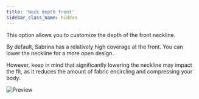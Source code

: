 ```yaml
---
title: 'Neck depth front'
sidebar_class_name: hidden
---
```


This option allows you to customize the depth of the front neckline.

By default, Sabrina has a relatively high coverage at the front.
You can lower the neckline for a more open design.

However, keep in mind that significantly lowering the neckline may impact the fit,
as it reduces the amount of fabric encircling and compressing your body.

![Preview](../neckdepthfront.svg)
